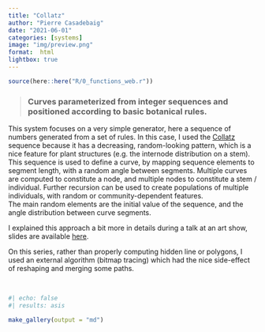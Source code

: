 ```yaml
---
title: "Collatz"
author: "Pierre Casadebaig"
date: "2021-06-01"
categories: [systems]
image: "img/preview.png"
format:  html
lightbox: true
---
```


```r
source(here::here("R/0_functions_web.r"))
```


> ### Curves parameterized from integer sequences and positioned according to basic botanical rules.

This system focuses on a very simple generator, here a sequence of numbers generated from a set of rules. In this case, I used the [Collatz](https://en.wikipedia.org/wiki/Collatz_conjecture) sequence because it has a decreasing, random-looking pattern, which is a nice feature for plant structures (e.g. the internode distribution on a stem).  
This sequence is used to define a curve, by mapping sequence elements to segment length, with a random angle between segments. Multiple curves are computed to constitute a node, and multiple nodes to constitute a stem / individual. Further recursion can be used to create populations of multiple individuals, with random or community-dependent features.  
The main random elements are the initial value of the sequence, and the angle distribution between curve segments. 

I explained this approach a bit more in details during a talk at an art show, slides are available [here](https://github.com/picasa/slides_code_to_ink).

On this series, rather than properly computing hidden line or polygons, I used an external algorithm (bitmap tracing) which had the nice side-effect of reshaping and merging some paths.

<br>

::: {.column-body-outset .gallery-flow}
```r
#| echo: false
#| results: asis

make_gallery(output = "md")

```
::: 

